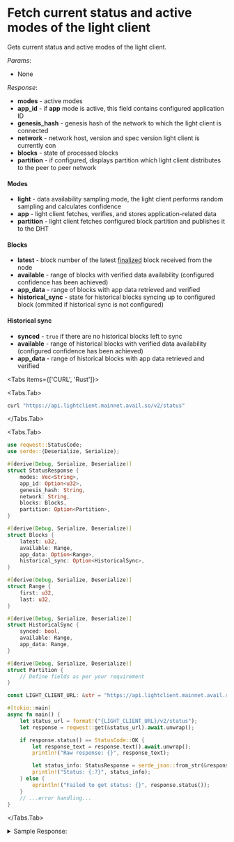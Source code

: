 
# Fetch current status and active modes of the light client

Gets current status and active modes of the light client.

*Params*:
- None

*Response*:
- **modes** - active modes
- **app_id** - if **app** mode is active, this field contains configured application ID
- **genesis_hash** - genesis hash of the network to which the light client is connected
- **network** - network host, version and spec version light client is currently con
- **blocks** - state of processed blocks
- **partition** - if configured, displays partition which light client distributes to the peer to peer network

#### Modes

- **light** - data availability sampling mode, the light client performs random sampling and calculates confidence
- **app** - light client fetches, verifies, and stores application-related data
- **partition** - light client fetches configured block partition and publishes it to the DHT

#### Blocks

- **latest** - block number of the latest [finalized](https://docs.substrate.io/learn/consensus/) block received from the node
- **available** - range of blocks with verified data availability (configured confidence has been achieved)
- **app_data** - range of blocks with app data retrieved and verified
- **historical_sync** - state for historical blocks syncing up to configured block (ommited if historical sync is not configured)

#### Historical sync

- **synced** - `true` if there are no historical blocks left to sync
- **available** - range of historical blocks with verified data availability (configured confidence has been achieved)
- **app_data** - range of historical blocks with app data retrieved and verified

<Tabs items={['CURL', 'Rust']}>

<Tabs.Tab>
```sh
curl "https://api.lightclient.mainnet.avail.so/v2/status"
```
</Tabs.Tab>

<Tabs.Tab>
```rust
use reqwest::StatusCode;
use serde::{Deserialize, Serialize};

#[derive(Debug, Serialize, Deserialize)]
struct StatusResponse {
    modes: Vec<String>,
    app_id: Option<u32>,
    genesis_hash: String,
    network: String,
    blocks: Blocks,
    partition: Option<Partition>,
}

#[derive(Debug, Serialize, Deserialize)]
struct Blocks {
    latest: u32,
    available: Range,
    app_data: Option<Range>,
    historical_sync: Option<HistoricalSync>,
}

#[derive(Debug, Serialize, Deserialize)]
struct Range {
    first: u32,
    last: u32,
}

#[derive(Debug, Serialize, Deserialize)]
struct HistoricalSync {
    synced: bool,
    available: Range,
    app_data: Range,
}

#[derive(Debug, Serialize, Deserialize)]
struct Partition {
    // Define fields as per your requirement
}

const LIGHT_CLIENT_URL: &str = "https://api.lightclient.mainnet.avail.so";

#[tokio::main]
async fn main() {
    let status_url = format!("{LIGHT_CLIENT_URL}/v2/status");
    let response = reqwest::get(&status_url).await.unwrap();

    if response.status() == StatusCode::OK {
        let response_text = response.text().await.unwrap();
        println!("Raw response: {}", response_text);

        let status_info: StatusResponse = serde_json::from_str(&response_text).unwrap();
        println!("Status: {:?}", status_info);
    } else {
        eprintln!("Failed to get status: {}", response.status());
    }
    // ...error handling...
}
```
</Tabs.Tab>
</Tabs>


<details className="border p-3 rounded-md bg-[#EFF6FF] border-[#] hover:!bg-[#EFF6FF]">
<summary> Sample Response:</summary>
```json
{
  "modes":["light"],
  "genesis_hash":"0x6f09966420b2608d1947ccfb0f2a362450d1fc7fd902c29b67c906eaa965a7ae",
  "network":"wss://goldberg.avail.tools:443/ws/1.11.1-38304bb5126/data-avail/22",
  "blocks":{
    "latest":572269,
    "available":{
      "first":572068,
      "last":572268
    }
  }
}
```
</details>

